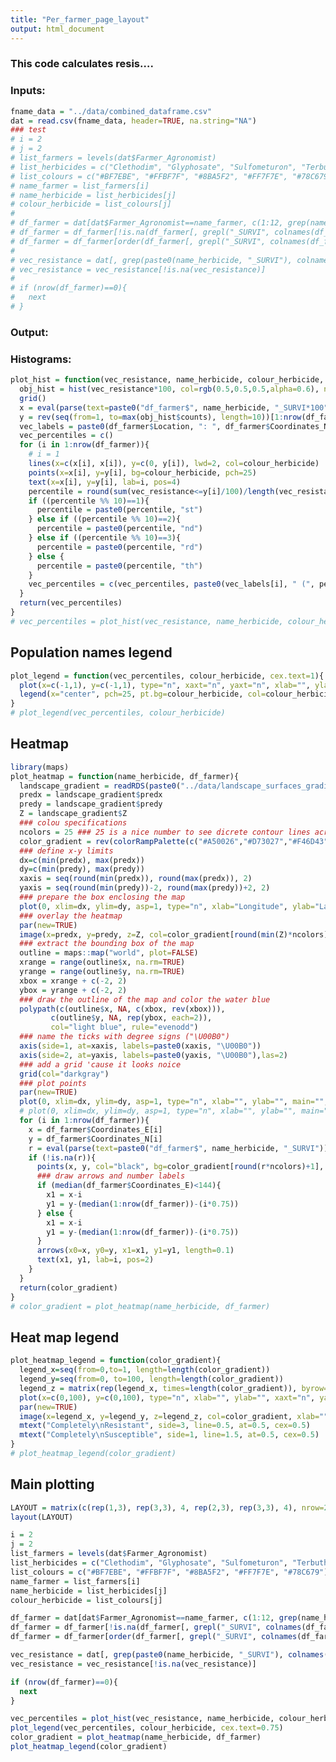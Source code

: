 ```yaml
---
title: "Per_farmer_page_layout"
output: html_document
---
```


### This code calculates resis....


### Inputs:
```r
fname_data = "../data/combined_dataframe.csv"
dat = read.csv(fname_data, header=TRUE, na.string="NA")
### test
# i = 2
# j = 2
# list_farmers = levels(dat$Farmer_Agronomist)
# list_herbicides = c("Clethodim", "Glyphosate", "Sulfometuron", "Terbuthylazine")
# list_colours = c("#BF7EBE", "#FFBF7F", "#8BA5F2", "#FF7F7E", "#78C679")
# name_farmer = list_farmers[i]
# name_herbicide = list_herbicides[j]
# colour_herbicide = list_colours[j]
# 
# df_farmer = dat[dat$Farmer_Agronomist==name_farmer, c(1:12, grep(name_herbicide, colnames(dat)))]
# df_farmer = df_farmer[!is.na(df_farmer[, grepl("_SURVI", colnames(df_farmer))]), ]
# df_farmer = df_farmer[order(df_farmer[, grepl("_SURVI", colnames(df_farmer))], decreasing=FALSE), ]
# 
# vec_resistance = dat[, grep(paste0(name_herbicide, "_SURVI"), colnames(dat))]
# vec_resistance = vec_resistance[!is.na(vec_resistance)]
# 
# if (nrow(df_farmer)==0){
#   next
# }

```
### Output:


### Histograms:
```r
plot_hist = function(vec_resistance, name_herbicide, colour_herbicide, df_farmer){
  obj_hist = hist(vec_resistance*100, col=rgb(0.5,0.5,0.5,alpha=0.6), nclass=10, bord=FALSE, main="", ylab="Number of Populations", xlab=paste0(name_herbicide, " Resistance (%)"))
  grid()
  x = eval(parse(text=paste0("df_farmer$", name_herbicide, "_SURVI*100")))
  y = rev(seq(from=1, to=max(obj_hist$counts), length=10))[1:nrow(df_farmer)]
  vec_labels = paste0(df_farmer$Location, ": ", df_farmer$Coordinates_N, "N, ", df_farmer$Coordinates_E, "E")
  vec_percentiles = c()
  for (i in 1:nrow(df_farmer)){
    # i = 1
    lines(x=c(x[i], x[i]), y=c(0, y[i]), lwd=2, col=colour_herbicide)
    points(x=x[i], y=y[i], bg=colour_herbicide, pch=25)
    text(x=x[i], y=y[i], lab=i, pos=4)
    percentile = round(sum(vec_resistance<=y[i]/100)/length(vec_resistance)*100)
    if ((percentile %% 10)==1){
      percentile = paste0(percentile, "st")
    } else if ((percentile %% 10)==2){
      percentile = paste0(percentile, "nd")
    } else if ((percentile %% 10)==3){
      percentile = paste0(percentile, "rd")
    } else {
      percentile = paste0(percentile, "th")
    }
    vec_percentiles = c(vec_percentiles, paste0(vec_labels[i], " (", percentile, " percentile)"))
  }
  return(vec_percentiles)
}
# vec_percentiles = plot_hist(vec_resistance, name_herbicide, colour_herbicide, df_farmer)
```

## Population names legend
```r
plot_legend = function(vec_percentiles, colour_herbicide, cex.text=1){
  plot(x=c(-1,1), y=c(-1,1), type="n", xaxt="n", yaxt="n", xlab="", ylab="")
  legend(x="center", pch=25, pt.bg=colour_herbicide, col=colour_herbicide, legend=paste0(1:length(vec_percentiles), ": ", vec_percentiles), cex=cex.text)
}
# plot_legend(vec_percentiles, colour_herbicide)
```

## Heatmap
```r
library(maps)
plot_heatmap = function(name_herbicide, df_farmer){
  landscape_gradient = readRDS(paste0("../data/landscape_surfaces_gradient_data_", name_herbicide, ".rds"))
  predx = landscape_gradient$predx
  predy = landscape_gradient$predy
  Z = landscape_gradient$Z
  ### colou specifications
  ncolors = 25 ### 25 is a nice number to see dicrete contour lines across the landscape methinks...
  color_gradient = rev(colorRampPalette(c("#A50026","#D73027","#F46D43","#FDAE61","#FEE08B","#FFFFBF","#D9EF8B","#A6D96A","#66BD63","#1A9850","#006837"))(ncolors))
  ### define x-y limits
  dx=c(min(predx), max(predx))
  dy=c(min(predy), max(predy))
  xaxis = seq(round(min(predx)), round(max(predx)), 2)
  yaxis = seq(round(min(predy))-2, round(max(predy))+2, 2)
  ### prepare the box enclosing the map
  plot(0, xlim=dx, ylim=dy, asp=1, type="n", xlab="Longitude", ylab="Latitdue", main=paste0(name_herbicide, " Resistance Gradient"), xaxt="n", yaxt="n") #empty
  ### overlay the heatmap
  par(new=TRUE)
  image(x=predx, y=predy, z=Z, col=color_gradient[round(min(Z)*ncolors):round(max(Z)*ncolors)], xlab="", ylab="", main="", asp=1, xaxt="n", yaxt="n")
  ### extract the bounding box of the map
  outline = maps::map("world", plot=FALSE)
  xrange = range(outline$x, na.rm=TRUE)
  yrange = range(outline$y, na.rm=TRUE)
  xbox = xrange + c(-2, 2)
  ybox = yrange + c(-2, 2)
  ### draw the outline of the map and color the water blue
  polypath(c(outline$x, NA, c(xbox, rev(xbox))),
         c(outline$y, NA, rep(ybox, each=2)),
         col="light blue", rule="evenodd")
  ### name the ticks with degree signs ("\U00B0")
  axis(side=1, at=xaxis, labels=paste0(xaxis, "\U00B0"))
  axis(side=2, at=yaxis, labels=paste0(yaxis, "\U00B0"),las=2)
  ### add a grid 'cause it looks noice
  grid(col="darkgray")
  ### plot points
  par(new=TRUE)
  plot(0, xlim=dx, ylim=dy, asp=1, type="n", xlab="", ylab="", main="", xaxt="n", yaxt="n") #empty
  # plot(0, xlim=dx, ylim=dy, asp=1, type="n", xlab="", ylab="", main="")
  for (i in 1:nrow(df_farmer)){
    x = df_farmer$Coordinates_E[i]
    y = df_farmer$Coordinates_N[i]
    r = eval(parse(text=paste0("df_farmer$", name_herbicide, "_SURVI")))[i]
    if (!is.na(r)){
      points(x, y, col="black", bg=color_gradient[round(r*ncolors)+1], pch=19)
      ### draw arrows and number labels
      if (median(df_farmer$Coordinates_E)<144){
        x1 = x-i
        y1 = y-(median(1:nrow(df_farmer))-(i*0.75))
      } else {
        x1 = x-i
        y1 = y-(median(1:nrow(df_farmer))-(i*0.75))
      }
      arrows(x0=x, y0=y, x1=x1, y1=y1, length=0.1)
      text(x1, y1, lab=i, pos=2)
    }
  }
  return(color_gradient)
}
# color_gradient = plot_heatmap(name_herbicide, df_farmer)
```

## Heat map legend
```r
plot_heatmap_legend = function(color_gradient){
  legend_x=seq(from=0,to=1, length=length(color_gradient))
  legend_y=seq(from=0, to=100, length=length(color_gradient))
  legend_z = matrix(rep(legend_x, times=length(color_gradient)), byrow=TRUE, nrow=length(color_gradient))
  plot(x=c(0,100), y=c(0,100), type="n", xlab="", ylab="", xaxt="n", yaxt="n", main="")
  par(new=TRUE)
  image(x=legend_x, y=legend_y, z=legend_z, col=color_gradient, xlab="", ylab="", main="", xaxt="n", las=2)
  mtext("Completely\nResistant", side=3, line=0.5, at=0.5, cex=0.5)
  mtext("Completely\nSusceptible", side=1, line=1.5, at=0.5, cex=0.5)
}
# plot_heatmap_legend(color_gradient)
```

## Main plotting
```r
LAYOUT = matrix(c(rep(1,3), rep(3,3), 4, rep(2,3), rep(3,3), 4), nrow=2, byrow=TRUE)
layout(LAYOUT)

i = 2
j = 2
list_farmers = levels(dat$Farmer_Agronomist)
list_herbicides = c("Clethodim", "Glyphosate", "Sulfometuron", "Terbuthylazine")
list_colours = c("#BF7EBE", "#FFBF7F", "#8BA5F2", "#FF7F7E", "#78C679")
name_farmer = list_farmers[i]
name_herbicide = list_herbicides[j]
colour_herbicide = list_colours[j]

df_farmer = dat[dat$Farmer_Agronomist==name_farmer, c(1:12, grep(name_herbicide, colnames(dat)))]
df_farmer = df_farmer[!is.na(df_farmer[, grepl("_SURVI", colnames(df_farmer))]), ]
df_farmer = df_farmer[order(df_farmer[, grepl("_SURVI", colnames(df_farmer))], decreasing=FALSE), ]

vec_resistance = dat[, grep(paste0(name_herbicide, "_SURVI"), colnames(dat))]
vec_resistance = vec_resistance[!is.na(vec_resistance)]

if (nrow(df_farmer)==0){
  next
}

vec_percentiles = plot_hist(vec_resistance, name_herbicide, colour_herbicide, df_farmer)
plot_legend(vec_percentiles, colour_herbicide, cex.text=0.75)
color_gradient = plot_heatmap(name_herbicide, df_farmer)
plot_heatmap_legend(color_gradient)
```



